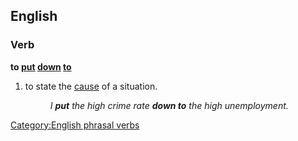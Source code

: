 ==English==

===Verb===
'''to [[put]] [[down]] [[to]]'''

#{{idiom}} to state the [[cause]] of a situation.
#:''I '''put''' the high crime rate '''down to''' the high unemployment.''

[[Category:English phrasal verbs]]